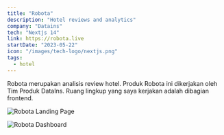 ```yaml
---
title: "Robota"
description: "Hotel reviews and analytics"
company: "Datains"
tech: "Nextjs 14"
link: https://robota.live
startDate: "2023-05-22"
icon: "/images/tech-logo/nextjs.png"
tags:
  - hotel
---
```


Robota merupakan analisis review hotel. Produk Robota ini dikerjakan oleh Tim Produk DataIns. Ruang lingkup yang saya kerjakan adalah dibagian frontend.

<Image
  src="/images/projects/robota/landing.png"
  alt="Robota Landing Page"
  full
  caption="Landing page Robota"
/>

<Image
  src="/images/projects/robota/dashboard.png"
  alt="Robota Dashboard"
  full
  caption="Dashboard Robota"
/>
